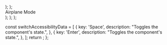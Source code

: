 
  <Preview>
    <Switch />
  </Preview>
);

  <Preview>
    <Switch />
  </Preview>
);

  <Preview>
    <div className="flex items-center space-x-2">
      <Switch id="airplane-mode" />
      <Label htmlFor="airplane-mode">Airplane Mode</Label>
    </div>
  </Preview>
);

  <Preview>
    <Switch disabled/>
  </Preview>
);

  <Preview>
    <SwitchFormDemo />
  </Preview>
);

  const switchAccessibilityData = [
    {
      key: 'Space',
      description: "Toggles the component's state.",
    },
    {
      key: 'Enter',
      description: "Toggles the component's state.",
    },
  ];
  return <AccessibilityTable rows={switchAccessibilityData} />;
};
